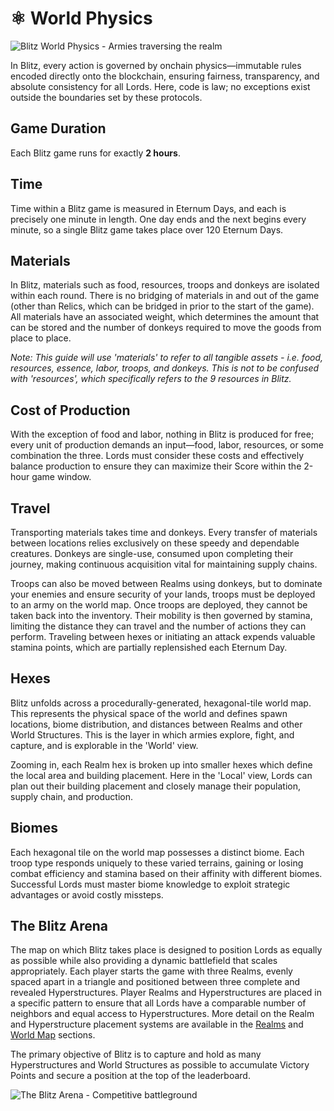 
# ⚛️ World Physics

<img
  src="/images/covers/blitz-world-physics.png"
  alt="Blitz World Physics - Armies traversing the realm"
  className="w-full rounded-lg my-6"
/>

In Blitz, every action is governed by onchain physics—immutable rules encoded directly onto the blockchain, ensuring
fairness, transparency, and absolute consistency for all Lords. Here, code is law; no exceptions exist outside the
boundaries set by these protocols.

## Game Duration

Each Blitz game runs for exactly **2 hours**.

## Time

Time within a Blitz game is measured in Eternum Days, and each is precisely one minute in length. One day ends and the
next begins every minute, so a single Blitz game takes place over 120 Eternum Days.

## Materials

In Blitz, materials such as food, resources, troops and donkeys are isolated within each round. There is no bridging of
materials in and out of the game (other than Relics, which can be bridged in prior to the start of the game). All
materials have an associated weight, which determines the amount that can be stored and the number of donkeys required
to move the goods from place to place.

_Note: This guide will use 'materials' to refer to all tangible assets - i.e. food, resources, essence, labor, troops,
and donkeys. This is not to be confused with 'resources', which specifically refers to the 9 resources in Blitz._

## Cost of Production

With the exception of food and labor, nothing in Blitz is produced for free; every unit of production demands an
input—food, labor, resources, or some combination the three. Lords must consider these costs and effectively balance
production to ensure they can maximize their Score within the 2-hour game window.

## Travel

Transporting materials takes time and donkeys. Every transfer of materials between locations relies exclusively on these
speedy and dependable creatures. Donkeys are single-use, consumed upon completing their journey, making continuous
acquisition vital for maintaining supply chains.

Troops can also be moved between Realms using donkeys, but to dominate your enemies and ensure security of your lands,
troops must be deployed to an army on the world map. Once troops are deployed, they cannot be taken back into the
inventory. Their mobility is then governed by stamina, limiting the distance they can travel and the number of actions
they can perform. Traveling between hexes or initiating an attack expends valuable stamina points, which are partially
replensished each Eternum Day.

## Hexes

Blitz unfolds across a procedurally-generated, hexagonal-tile world map. This represents the physical space of the world
and defines spawn locations, biome distribution, and distances between Realms and other World Structures. This is the
layer in which armies explore, fight, and capture, and is explorable in the 'World' view.

Zooming in, each Realm hex is broken up into smaller hexes which define the local area and building placement. Here in
the 'Local' view, Lords can plan out their building placement and closely manage their population, supply chain, and
production.

## Biomes

Each hexagonal tile on the world map possesses a distinct biome. Each troop type responds uniquely to these varied
terrains, gaining or losing combat efficiency and stamina based on their affinity with different biomes. Successful
Lords must master biome knowledge to exploit strategic advantages or avoid costly missteps.

<Biomes />

## The Blitz Arena

The map on which Blitz takes place is designed to position Lords as equally as possible while also providing a dynamic
battlefield that scales appropriately. Each player starts the game with three Realms, evenly spaced apart in a triangle
and positioned between three complete and revealed Hyperstructures. Player Realms and Hyperstructures are placed in a
specific pattern to ensure that all Lords have a comparable number of neighbors and equal access to Hyperstructures.
More detail on the Realm and Hyperstructure placement systems are available in the [Realms](/blitz/realms/realm) and
[World Map](/blitz/worldmap-movement/worldmap) sections.

The primary objective of Blitz is to capture and hold as many Hyperstructures and World Structures as possible to
accumulate Victory Points and secure a position at the top of the leaderboard.

<img
  src="/images/covers/blitz-arena.png"
  alt="The Blitz Arena - Competitive battleground"
  className="w-full rounded-lg my-6"
/>
